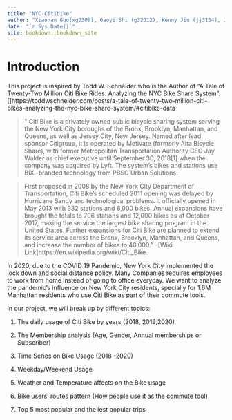 --- 
title: "NYC-Citibike"
author: "Xiaonan Guo(xg2308), Gaoyi Shi (g32012), Kenny Jin (jj3134), Jiayin Lin (jl5802)"
date: "`r Sys.Date()`"
site: bookdown::bookdown_site
---

# Introduction

This project is inspired by Todd W. Schneider who is the Author of "A Tale of Twenty-Two Million Citi Bike Rides: Analyzing the NYC Bike Share System".[]https://toddwschneider.com/posts/a-tale-of-twenty-two-million-citi-bikes-analyzing-the-nyc-bike-share-system/#citibike-data

>"
Citi Bike is a privately owned public bicycle sharing system serving the New York City boroughs of the Bronx, Brooklyn, Manhattan, and Queens, as well as Jersey City, New Jersey. Named after lead sponsor Citigroup, it is operated by Motivate (formerly Alta Bicycle Share), with former Metropolitan Transportation Authority CEO Jay Walder as chief executive until September 30, 2018[1] when the company was acquired by Lyft. The system's bikes and stations use BIXI-branded technology from PBSC Urban Solutions.

>First proposed in 2008 by the New York City Department of Transportation, Citi Bike's scheduled 2011 opening was delayed by Hurricane Sandy and technological problems. It officially opened in May 2013 with 332 stations and 6,000 bikes. Annual expansions have brought the totals to 706 stations and 12,000 bikes as of October 2017, making the service the largest bike sharing program in the United States. Further expansions for Citi Bike are planned to extend its service area across the Bronx, Brooklyn, Manhattan, and Queens, and increase the number of bikes to 40,000."
>--[Wiki Link]https://en.wikipedia.org/wiki/Citi_Bike.

In 2020, due to the COVID 19 Pandemic, New York City implemented the lock down and social distance policy. Many Companies requires employees to work from home instead of going to office everyday. We want to analyze the pandemic's influence on New York City residents, specially for 1.6M Manhattan residents who use Citi Bike as part of their commute tools.

In our project, we will break up by different topics:

1. The daily usage of Citi Bike by years (2018, 2019,2020)

2. The Membership analysis (Age, Gender, Annual memberships or Subscriber)

3. Time Series on Bike Usage (2018 -2020)

4. Weekday/Weekend Usage

5. Weather and Temperature affects on the Bike usage

6. Bike users' routes pattern (How people use it as the commute tool)

7. Top 5 most popular and the lest popular trips











